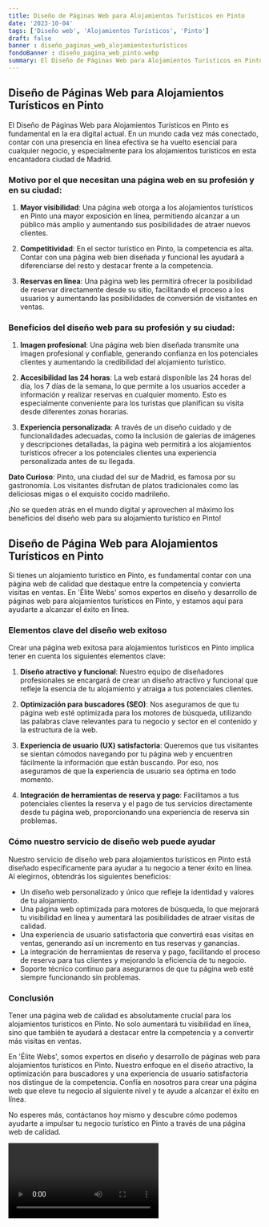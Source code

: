 ```yaml
---
title: Diseño de Páginas Web para Alojamientos Turísticos en Pinto
date: '2023-10-04'
tags: ['Diseño web', 'Alojamientos Turísticos', 'Pinto']
draft: false
banner : diseño_paginas_web_alojamientosturísticos
fondoBanner : diseño_pagina_web_pinto.webp
summary: El Diseño de Páginas Web para Alojamientos Turísticos en Pinto es fundamental en la era digital actual. En un mundo cada vez más conectado, contar con una presencia en línea efectiva se ha vuelto esencial para cualquier negocio, y especialmente para los alojamientos turísticos en esta encantadora ciudad de Madrid.
---
```


## Diseño de Páginas Web para Alojamientos Turísticos en Pinto

El Diseño de Páginas Web para Alojamientos Turísticos en Pinto es fundamental en la era digital actual. En un mundo cada vez más conectado, contar con una presencia en línea efectiva se ha vuelto esencial para cualquier negocio, y especialmente para los alojamientos turísticos en esta encantadora ciudad de Madrid.

### Motivo por el que necesitan una página web en su profesión y en su ciudad:

1. **Mayor visibilidad**: Una página web otorga a los alojamientos turísticos en Pinto una mayor exposición en línea, permitiendo alcanzar a un público más amplio y aumentando sus posibilidades de atraer nuevos clientes.

2. **Competitividad**: En el sector turístico en Pinto, la competencia es alta. Contar con una página web bien diseñada y funcional les ayudará a diferenciarse del resto y destacar frente a la competencia.

3. **Reservas en línea**: Una página web les permitirá ofrecer la posibilidad de reservar directamente desde su sitio, facilitando el proceso a los usuarios y aumentando las posibilidades de conversión de visitantes en ventas.

### Beneficios del diseño web para su profesión y su ciudad:

1. **Imagen profesional**: Una página web bien diseñada transmite una imagen profesional y confiable, generando confianza en los potenciales clientes y aumentando la credibilidad del alojamiento turístico.

2. **Accesibilidad las 24 horas**: La web estará disponible las 24 horas del día, los 7 días de la semana, lo que permite a los usuarios acceder a información y realizar reservas en cualquier momento. Esto es especialmente conveniente para los turistas que planifican su visita desde diferentes zonas horarias.

3. **Experiencia personalizada**: A través de un diseño cuidado y de funcionalidades adecuadas, como la inclusión de galerías de imágenes y descripciones detalladas, la página web permitirá a los alojamientos turísticos ofrecer a los potenciales clientes una experiencia personalizada antes de su llegada.

**Dato Curioso**: Pinto, una ciudad del sur de Madrid, es famosa por su gastronomía. Los visitantes disfrutan de platos tradicionales como las deliciosas migas o el exquisito cocido madrileño.

¡No se queden atrás en el mundo digital y aprovechen al máximo los beneficios del diseño web para su alojamiento turístico en Pinto!

<GifSeo />

<Cta />

## Diseño de Página Web para Alojamientos Turísticos en Pinto

Si tienes un alojamiento turístico en Pinto, es fundamental contar con una página web de calidad que destaque entre la competencia y convierta visitas en ventas. En 'Élite Webs' somos expertos en diseño y desarrollo de páginas web para alojamientos turísticos en Pinto, y estamos aquí para ayudarte a alcanzar el éxito en línea.

### Elementos clave del diseño web exitoso

Crear una página web exitosa para alojamientos turísticos en Pinto implica tener en cuenta los siguientes elementos clave:

1. **Diseño atractivo y funcional**: Nuestro equipo de diseñadores profesionales se encargará de crear un diseño atractivo y funcional que refleje la esencia de tu alojamiento y atraiga a tus potenciales clientes.

2. **Optimización para buscadores (SEO)**: Nos aseguramos de que tu página web esté optimizada para los motores de búsqueda, utilizando las palabras clave relevantes para tu negocio y sector en el contenido y la estructura de la web.

3. **Experiencia de usuario (UX) satisfactoria**: Queremos que tus visitantes se sientan cómodos navegando por tu página web y encuentren fácilmente la información que están buscando. Por eso, nos aseguramos de que la experiencia de usuario sea óptima en todo momento.

4. **Integración de herramientas de reserva y pago**: Facilitamos a tus potenciales clientes la reserva y el pago de tus servicios directamente desde tu página web, proporcionando una experiencia de reserva sin problemas.

### Cómo nuestro servicio de diseño web puede ayudar

Nuestro servicio de diseño web para alojamientos turísticos en Pinto está diseñado específicamente para ayudar a tu negocio a tener éxito en línea. Al elegirnos, obtendrás los siguientes beneficios:

- Un diseño web personalizado y único que refleje la identidad y valores de tu alojamiento.
- Una página web optimizada para motores de búsqueda, lo que mejorará tu visibilidad en línea y aumentará las posibilidades de atraer visitas de calidad.
- Una experiencia de usuario satisfactoria que convertirá esas visitas en ventas, generando así un incremento en tus reservas y ganancias.
- La integración de herramientas de reserva y pago, facilitando el proceso de reserva para tus clientes y mejorando la eficiencia de tu negocio.
- Soporte técnico continuo para asegurarnos de que tu página web esté siempre funcionando sin problemas.

### Conclusión

Tener una página web de calidad es absolutamente crucial para los alojamientos turísticos en Pinto. No solo aumentará tu visibilidad en línea, sino que también te ayudará a destacar entre la competencia y a convertir más visitas en ventas.

En 'Élite Webs', somos expertos en diseño y desarrollo de páginas web para alojamientos turísticos en Pinto. Nuestro enfoque en el diseño atractivo, la optimización para buscadores y una experiencia de usuario satisfactoria nos distingue de la competencia. Confía en nosotros para crear una página web que eleve tu negocio al siguiente nivel y te ayude a alcanzar el éxito en línea.

No esperes más, contáctanos hoy mismo y descubre cómo podemos ayudarte a impulsar tu negocio turístico en Pinto a través de una página web de calidad.

<Video />

<CtaBot job='Alojamientos Turísticos' city='Pinto'/>

<Gmaps query='Pinto+españa+maps' />